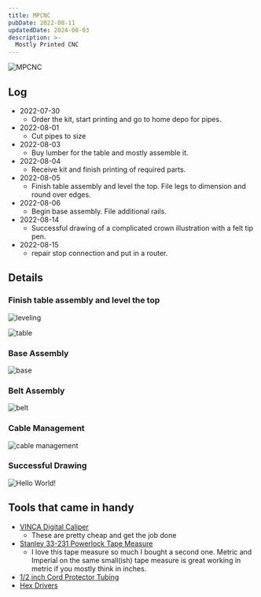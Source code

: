 ```yaml
---
title: MPCNC
pubDate: 2022-08-11
updatedDate: 2024-08-03
description: >-
  Mostly Printed CNC
---
```


![MPCNC](./MPCNC.jpg)

## Log

- 2022-07-30 
	- Order the kit, start printing and go to home depo for pipes.
- 2022-08-01 
	- Cut pipes to size
- 2022-08-03 
	- Buy lumber for the table and mostly assemble it.
- 2022-08-04 
	- Receive kit and finish printing of required parts.
- 2022-08-05
	- Finish table assembly and level the top. File legs to dimension and round over edges.
- 2022-08-06
	- Begin base assembly. File additional rails.
- 2022-08-14
	- Successful drawing of a complicated crown illustration with a felt tip pen.
- 2022-08-15
	- repair stop connection and put in a router.

## Details

### Finish table assembly and level the top
![leveling](./leveling_the_top.jpg)

![table](./table_is_made.jpg)

### Base Assembly
![base](./building_the_base.jpg)

### Belt Assembly
![belt](./hooking_up_a_belt.jpg)

### Cable Management
![cable management](./mpcnc_cable_management.jpg)

### Successful Drawing
![Hello World!](./mpcnc_hello_world.jpg)

## Tools that came in handy

- [VINCA Digital Caliper](https://amzn.to/4cbyoQr)
	- These are pretty cheap and get the job done
- [Stanley 33-231 Powerlock Tape Measure](https://amzn.to/4fuHNFO)
	- I love this tape measure so much I bought a second one. Metric and Imperial
		on the same small(ish) tape measure is great working in metric if you mostly
		think in inches.
- [1/2 inch Cord Protector Tubing](https://amzn.to/4dsTtHo)
- [Hex Drivers](https://amzn.to/4fxujJu)
